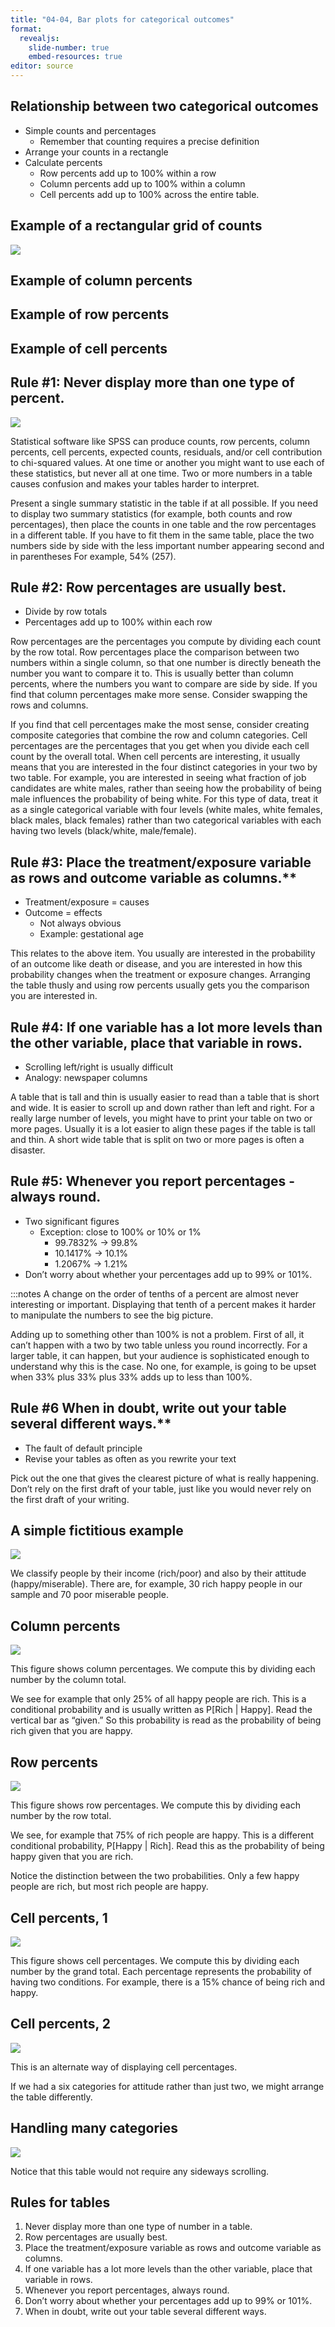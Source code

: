 ```yaml
---
title: "04-04, Bar plots for categorical outcomes"
format: 
  revealjs:
    slide-number: true
    embed-resources: true
editor: source
---
```


## Relationship between two categorical outcomes

-   Simple counts and percentages
    -   Remember that counting requires a precise definition
-   Arrange your counts in a rectangle
-   Calculate percents
    -   Row percents add up to 100% within a row
    -   Column percents add up to 100% within a column
    -   Cell percents add up to 100% across the entire table.

## Example of a rectangular grid of counts

![](../images/busy-crosstabs.png)

## Example of column percents

## Example of row percents

## Example of cell percents

## Rule #1: Never display more than one type of percent.

![](../images/busy-crosstabs.png)

:::notes
Statistical software like SPSS can produce counts, row percents, column percents, cell percents, expected counts, residuals, and/or cell contribution to chi-squared values. At one time or another you might want to use each of these statistics, but never all at one time. Two or more numbers in a table causes confusion and makes your tables harder to interpret.

Present a single summary statistic in the table if at all possible. If you need to display two summary statistics (for example, both counts and row percentages), then place the counts in one table and the row percentages in a different table. If you have to fit them in the same table, place the two numbers side by side with the less important number appearing second and in parentheses For example, 54% (257).
:::

## Rule #2: Row percentages are usually best. 

-   Divide by row totals
-   Percentages add up to 100% within each row

:::notes
Row percentages are the percentages you compute by dividing each count by the row total. Row percentages place the comparison between two numbers within a single column, so that one number is directly beneath the number you want to compare it to. This is usually better than column percents, where the numbers you want to compare are side by side. If you find that column percentages make more sense. Consider swapping the rows and columns.

If you find that cell percentages make the most sense, consider creating composite categories that combine the row and column categories. Cell percentages are the percentages that you get when you divide each cell count by the overall total. When cell percents are interesting, it usually means that you are interested in the four distinct categories in your two by two table. For example, you are interested in seeing what fraction of job candidates are white males, rather than seeing how the probability of being male influences the probability of being white. For this type of data, treat it as a single categorical variable with four levels (white males, white females, black males, black females) rather than two categorical variables with each having two levels (black/white, male/female).
:::

## Rule #3: Place the treatment/exposure variable as rows and outcome variable as columns.**

-   Treatment/exposure = causes
-   Outcome = effects
    -   Not always obvious
    -   Example: gestational age

:::notes
This relates to the above item. You usually are interested in the probability of an outcome like death or disease, and you are interested in how this probability changes when the treatment or exposure changes. Arranging the table thusly and using row percents usually gets you the comparison you are interested in.
:::

## Rule #4: If one variable has a lot more levels than the other variable, place that variable in rows.

-   Scrolling left/right is usually difficult
-   Analogy: newspaper columns

:::notes
A table that is tall and thin is usually easier to read than a table that is short and wide. It is easier to scroll up and down rather than left and right. For a really large number of levels, you might have to print your table on two or more pages. Usually it is a lot easier to align these pages if the table is tall and thin. A short wide table that is split on two or more pages is often a disaster.
:::

## Rule #5: Whenever you report percentages - always round.

-   Two significant figures
    -   Exception: close to 100% or 10% or 1%
        -   99.7832% -> 99.8%
        -   10.1417% -> 10.1%
        -   1.2067% -> 1.21%
-   Don't worry about whether your percentages add up to 99% or 101%.

:::notes
A change on the order of tenths of a percent are almost never interesting or important. Displaying that tenth of a percent makes it harder to manipulate the numbers to see the big picture.

Adding up to something other than 100% is not a problem. First of all, it can't happen with a two by two table unless you round incorrectly. For a larger table, it can happen, but your audience is sophisticated enough to understand why this is the case. No one, for example, is going to be upset when 33% plus 33% plus 33% adds up to less than 100%.

## Rule #6 When in doubt, write out your table several different ways.**

-   The fault of default principle
-   Revise your tables as often as you rewrite your text

:::notes
Pick out the one that gives the clearest picture of what is really happening. Don't rely on the first draft of your table, just like you would never rely on the first draft of your writing.
:::

## A simple fictitious example


![](http://www.pmean.com/new-images/02/percentage-0201.gif)

:::notes
We classify people by their income (rich/poor) and also by their attitude (happy/miserable). There are, for example, 30 rich happy people in our sample and 70 poor miserable people.
:::

## Column percents

![](http://www.pmean.com/new-images/02/percentage-0202.gif)

:::notes
This figure shows column percentages. We compute this by dividing each number by the column total.

We see for example that only 25% of all happy people are rich. This is a conditional probability and is usually written as P[Rich | Happy]. Read the vertical bar as "given." So this probability is read as the probability of being rich given that you are happy.
:::

## Row percents

![](http://www.pmean.com/new-images/02/percentage-0203.gif)

:::notes
This figure shows row percentages. We compute this by dividing each number by the row total.

We see, for example that 75% of rich people are happy. This is a
different conditional probability, P[Happy | Rich]. Read this as the probability of being happy given that you are rich.

Notice the distinction between the two probabilities. Only a few happy people are rich, but most rich people are happy.
:::

## Cell percents, 1

![](http://www.pmean.com/new-images/02/percentage-0204.gif)

:::notes
This figure shows cell percentages. We compute this by dividing each number by the grand total. Each percentage represents the probability of having two conditions. For example, there is a 15% chance of being rich and happy.
:::

## Cell percents, 2

![](http://www.pmean.com/new-images/02/percentage-0206.gif)

:::notes
This is an alternate way of displaying cell percentages.

If we had a six categories for attitude rather than just two, we might arrange the table differently.
:::

## Handling many categories

![](http://www.pmean.com/new-images/02/percentage-0207.gif)

:::notes
Notice that this table would not require any sideways scrolling.
:::

## Rules for tables

1.  Never display more than one type of number in a table.
2.  Row percentages are usually best.
3.  Place the treatment/exposure variable as rows and outcome variable as columns.
4.  If one variable has a lot more levels than the other variable, place that variable in rows.
5.  Whenever you report percentages, always round.
6.  Don't worry about whether your percentages add up to 99% or 101%.
7.  When in doubt, write out your table several different ways.
